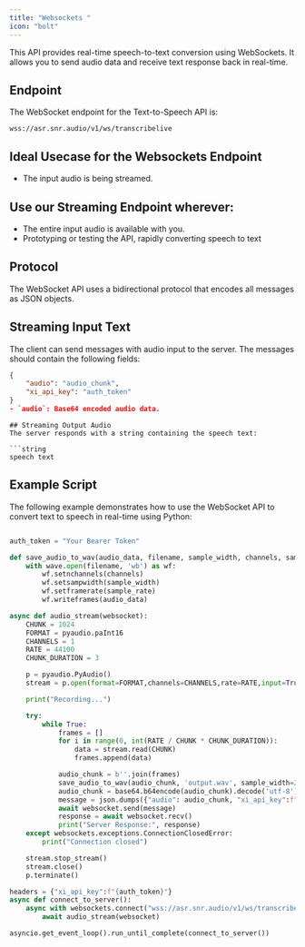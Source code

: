 ```yaml
---
title: "Websockets "
icon: "bolt"
---
```


This API provides real-time speech-to-text conversion using WebSockets. It allows you to send audio data and receive text response back in real-time.

## Endpoint

The WebSocket endpoint for the Text-to-Speech API is:

```
wss://asr.snr.audio/v1/ws/transcribelive
```

## Ideal Usecase for the Websockets Endpoint
- The input audio is being streamed.


## Use our Streaming Endpoint wherever:
- The entire input audio is available with you. 
- Prototyping or testing the API, rapidly converting speech to text


## Protocol

The WebSocket API uses a bidirectional protocol that encodes all messages as JSON objects.

## Streaming Input Text

The client can send messages with audio input to the server. The messages should contain the following fields:

```json
{
    "audio": "audio_chunk",
    "xi_api_key": "auth_token"
}
- `audio`: Base64 encoded audio data.
```
```
## Streaming Output Audio
The server responds with a string containing the speech text:

```string
speech text
```

## Example Script

The following example demonstrates how to use the WebSocket API to convert text to speech in real-time using Python:

```python

auth_token = "Your Bearer Token"

def save_audio_to_wav(audio_data, filename, sample_width, channels, sample_rate):
    with wave.open(filename, 'wb') as wf:
        wf.setnchannels(channels)
        wf.setsampwidth(sample_width)
        wf.setframerate(sample_rate)
        wf.writeframes(audio_data)

async def audio_stream(websocket):
    CHUNK = 1024
    FORMAT = pyaudio.paInt16
    CHANNELS = 1
    RATE = 44100
    CHUNK_DURATION = 3

    p = pyaudio.PyAudio()
    stream = p.open(format=FORMAT,channels=CHANNELS,rate=RATE,input=True,frames_per_buffer=CHUNK)

    print("Recording...")

    try:
        while True:
            frames = []
            for i in range(0, int(RATE / CHUNK * CHUNK_DURATION)):
                data = stream.read(CHUNK)
                frames.append(data)

            audio_chunk = b''.join(frames)
            save_audio_to_wav(audio_chunk, 'output.wav', sample_width=2, channels=1, sample_rate=44100)
            audio_chunk = base64.b64encode(audio_chunk).decode('utf-8')
            message = json.dumps({"audio": audio_chunk, "xi_api_key":f"{auth_token}"})
            await websocket.send(message)
            response = await websocket.recv()
            print("Server Response:", response)
    except websockets.exceptions.ConnectionClosedError:
        print("Connection closed")

    stream.stop_stream()
    stream.close()
    p.terminate()

headers = {"xi_api_key":f"{auth_token}"}
async def connect_to_server():
    async with websockets.connect("wss://asr.snr.audio/v1/ws/transcribelive",extra_headers=headers) as websocket:
        await audio_stream(websocket)

asyncio.get_event_loop().run_until_complete(connect_to_server())
```

